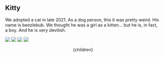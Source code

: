 

## Kitty

We adopted a cat in late 2021. As a dog person, this it was pretty weird. His
name is beezlebub. We thought he was a girl as a kitten... but he is, in fact,
a boy. And he is very devilish.

![](/media/kitty2.jpg)
![](/media/kitty3.jpg)
![](/media/kitty4.jpg)
![](/media/kitty1.jpg)




  <Head>
    <title>Misc scribblings - Kitty</title>
  </Head>
  <Layout>
    <Container>
      <Header/>
      <div className="tiny">
        {children}
      </div>
    </Container>
  </Layout>
</>


